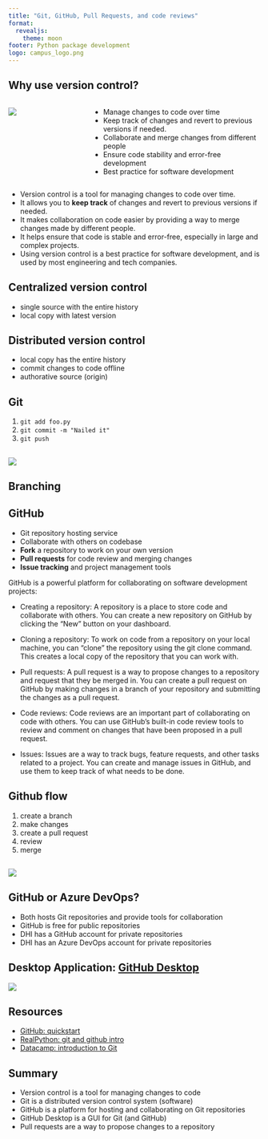 ```yaml
---
title: "Git, GitHub, Pull Requests, and code reviews"
format: 
  revealjs:
    theme: moon
footer: Python package development
logo: campus_logo.png
---
```



## Why use version control? 

::: {.columns}

::: {.column width="30%"}
![](images/Vadar-VersionControl-300x300.jpg)
:::

::: {.column width="70%" .incremental}
* Manage changes to code over time
* Keep track of changes and revert to previous versions if needed.
* Collaborate and merge changes from different people
* Ensure code stability and error-free development
* Best practice for software development
:::

:::

::: {.notes}

* Version control is a tool for managing changes to code over time.
* It allows you to **keep track** of changes and revert to previous versions if needed.
* It makes collaboration on code easier by providing a way to merge changes made by different people.
* It helps ensure that code is stable and error-free, especially in large and complex projects.
* Using version control is a best practice for software development, and is used by most engineering and tech companies.

:::


## Centralized version control

* single source with the entire history
* local copy with latest version

## Distributed version control

* local copy has the entire history
* commit changes to code offline
* authorative source (origin)


## Git

1. `git add foo.py`
2. `git commit -m "Nailed it"`
3. `git push`

##

![](https://imgs.xkcd.com/comics/git.png)

## Branching

## GitHub

* Git repository hosting service
* Collaborate with others on codebase
* **Fork** a repository to work on your own version
* **Pull requests** for code review and merging changes
* **Issue tracking** and project management tools


::: {.notes}
GitHub is a powerful platform for collaborating on software development projects:

* Creating a repository: A repository is a place to store code and collaborate with others. You can create a new repository on GitHub by clicking the "New" button on your dashboard.

* Cloning a repository: To work on code from a repository on your local machine, you can "clone" the repository using the git clone command. This creates a local copy of the repository that you can work with.

* Pull requests: A pull request is a way to propose changes to a repository and request that they be merged in. You can create a pull request on GitHub by making changes in a branch of your repository and submitting the changes as a pull request.

* Code reviews: Code reviews are an important part of collaborating on code with others. You can use GitHub's built-in code review tools to review and comment on changes that have been proposed in a pull request.

* Issues: Issues are a way to track bugs, feature requests, and other tasks related to a project. You can create and manage issues in GitHub, and use them to keep track of what needs to be done.
:::

## Github flow

1. create a branch
2. make changes
3. create a pull request
4. review
5. merge

## 

![](images/git_workflow.png)


## GitHub or Azure DevOps?

* Both hosts Git repositories and provide tools for collaboration
* GitHub is free for public repositories
* DHI has a GitHub account for private repositories
* DHI has an Azure DevOps account for private repositories


## Desktop Application: [GitHub Desktop](https://desktop.github.com/)

![](images/GitHubDesktop.png)



## Resources

* [GitHub: quickstart](https://docs.github.com/en/get-started/quickstart/hello-world)
* [RealPython: git and github intro](https://realpython.com/python-git-github-intro/)
* [Datacamp: introduction to Git](https://app.datacamp.com/learn/courses/introduction-to-git)

## Summary

* Version control is a tool for managing changes to code 
* Git is a distributed version control system (software)
* GitHub is a platform for hosting and collaborating on Git repositories
* GitHub Desktop is a GUI for Git (and GitHub)
* Pull requests are a way to propose changes to a repository 
